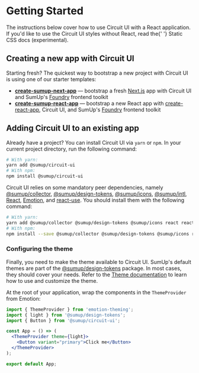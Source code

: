 
<Meta title="Introduction/Getting Started" />

# Getting Started

<Intro>
  The instructions below cover how to use Circuit UI with a React application.
  If you'd like to use the Circuit UI styles without React, read the{' '}
  <Link href="Features/Static-CSS">Static CSS docs</Link> (experimental).
</Intro>

## Creating a new app with Circuit UI

Starting fresh? The quickest way to bootstrap a new project with Circuit UI is using one of our starter templates:

- **[create-sumup-next-app](https://github.com/sumup-oss/circuit-ui/tree/main/packages/create-sumup-next-app)** — bootstrap a fresh [Next.js](https://nextjs.org/) app with Circuit UI and SumUp's [Foundry](https://github.com/sumup-oss/foundry) frontend toolkit
- **[create-sumup-react-app](https://github.com/sumup-oss/circuit-ui/tree/main/packages/create-sumup-react-app)** — bootstrap a new React app with [create-react-app](https://create-react-app.dev/), Circuit UI, and SumUp's [Foundry](https://github.com/sumup-oss/foundry) frontend toolkit

## Adding Circuit UI to an existing app

Already have a project? You can install Circuit UI via `yarn` or `npm`. In your current project directory, run the following command:

```bash
# With yarn:
yarn add @sumup/circuit-ui
# With npm:
npm install @sumup/circuit-ui
```

Circuit UI relies on some mandatory peer dependencies, namely [@sumup/collector](https://www.npmjs.com/package/@sumup/collector), [@sumup/design-tokens](https://www.npmjs.com/package/@sumup/design-tokens), [@sumup/icons](https://www.npmjs.com/package/@sumup/icons), [@sumup/intl](https://www.npmjs.com/package/@sumup/intl), [React](https://reactjs.org/), [Emotion](https://emotion.sh/), and [react-use](https://streamich.github.io/react-use/). You should install them with the following command:

```sh
# With yarn:
yarn add @sumup/collector @sumup/design-tokens @sumup/icons react react-dom @emotion/core @emotion/styled emotion-theming
# With npm:
npm install --save @sumup/collector @sumup/design-tokens @sumup/icons react react-dom react-use @emotion/core @emotion/styled emotion-theming
```

### Configuring the theme

Finally, you need to make the theme available to Circuit UI. SumUp's default themes are part of the [@sumup/design-tokens](https://www.npmjs.com/package/@sumup/design-tokens) package. In most cases, they should cover your needs. Refer to the [Theme documentation](Features/Theme) to learn how to use and customize the theme.

At the root of your application, wrap the components in the `ThemeProvider` from Emotion:

```jsx
import { ThemeProvider } from 'emotion-theming';
import { light } from '@sumup/design-tokens';
import { Button } from '@sumup/circuit-ui';

const App = () => (
  <ThemeProvider theme={light}>
    <Button variant="primary">Click me</Button>
  </ThemeProvider>
);

export default App;
```
